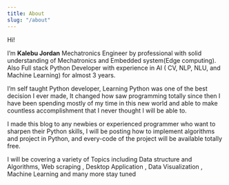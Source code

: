 ```yaml
---
title: About
slug: "/about"
---
```


Hi!

I’m **Kalebu Jordan** Mechatronics Engineer by professional with solid understanding of Mechatronics and Embedded system(Edge computing). Also Full stack Python Developer with experience in AI ( CV, NLP, NLU, and Machine Learning) for almost 3 years. 

I’m self taught Python developer, Learning Python was one of the best decision I ever made, It changed how saw programming totally since then I have been spending mostly of my time in this  new world and able to make countless accomplishment that I never thought I will be able  to.

I made this blog to any newbies or experienced programmer who want to sharpen their Python skills, I will be posting how to implement algorithms and project in Python, and every-code of the project will be available totally free.

I will be covering a variety of Topics including Data structure and Algorithms, Web scraping , Desktop Application , Data Visualization , Machine Learning and many more stay tuned 

